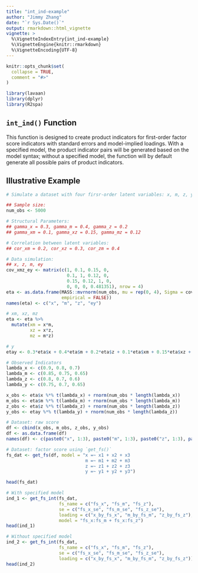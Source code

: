```yaml
---
title: "int_ind-example"
author: "Jimmy Zhang"
date: "`r Sys.Date()`"
output: rmarkdown::html_vignette
vignette: >
  %\VignetteIndexEntry{int_ind-example}
  %\VignetteEngine{knitr::rmarkdown}
  %\VignetteEncoding{UTF-8}
---
```


```r
knitr::opts_chunk$set(
  collapse = TRUE,
  comment = "#>"
)
```

```r
library(lavaan)
library(dplyr)
library(R2spa)
```

## `int_ind()` Function
This function is designed to create product indicators for first-order factor score indicators with standard errors and model-implied loadings. 
With a specified model, the product indicator pairs will be generated based on the model syntax; without a specified model, the function will by default generate all possible pairs of product indicators. 

## Illustrative Example

```r
# Simulate a dataset with four firsr-order latent variables: x, m, z, y

## Sample size:
num_obs <- 5000

# Structural Parameters: 
## gamma_x = 0.3, gamma_m = 0.4, gamma_z = 0.2
## gamma_xm = 0.1, gamma_xz = 0.15, gamma_mz = 0.12

# Correlation between latent variables:
## cor_xm = 0.2, cor_xz = 0.3, cor_zm = 0.4

# Data simulation: 
## x, z, m, ey
cov_xmz_ey <- matrix(c(1, 0.1, 0.15, 0,
                       0.1, 1, 0.12, 0,
                       0.15, 0.12, 1, 0,
                       0, 0, 0, 0.481351), nrow = 4)
eta <- as.data.frame(MASS::mvrnorm(num_obs, mu = rep(0, 4), Sigma = cov_xmz_ey,
                     empirical = FALSE))
names(eta) <- c("x", "m", "z", "ey")

# xm, xz, mz
eta <- eta %>%
  mutate(xm = x*m,
         xz = x*z,
         mz = m*z)

# y
etay <- 0.3*eta$x + 0.4*eta$m + 0.2*eta$z + 0.1*eta$xm + 0.15*eta$xz + 0.12*eta$mz + eta$ey

# Observed Indicators
lambda_x <- c(0.9, 0.8, 0.7)
lambda_m <- c(0.85, 0.75, 0.65)
lambda_z <- c(0.8, 0.7, 0.6)
lambda_y <- c(0.75, 0.7, 0.65)

x_obs <- eta$x %*% t(lambda_x) + rnorm(num_obs * length(lambda_x))
m_obs <- eta$m %*% t(lambda_m) + rnorm(num_obs * length(lambda_m))
z_obs <- eta$z %*% t(lambda_z) + rnorm(num_obs * length(lambda_z))
y_obs <- etay %*% t(lambda_y) + rnorm(num_obs * length(lambda_z))

# Dataset: raw score
df <- cbind(x_obs, m_obs, z_obs, y_obs)
df <- as.data.frame(df)
names(df) <- c(paste0("x", 1:3), paste0("m", 1:3), paste0("z", 1:3), paste0("y", 1:3))

# Dataset: factor score using `get_fs()`
fs_dat <- get_fs(df, model = "x =~ x1 + x2 + x3
                              m =~ m1 + m2 + m3
                              z =~ z1 + z2 + z3
                              y =~ y1 + y2 + y3")

head(fs_dat)
```

```r
# With specified model
ind_1 <- get_fs_int(fs_dat,
                    fs_name = c("fs_x", "fs_m", "fs_z"),
                    se = c("fs_x_se", "fs_m_se", "fs_z_se"),
                    loading = c("x_by_fs_x", "m_by_fs_m", "z_by_fs_z"),
                    model = "fs_x:fs_m + fs_x:fs_z")
head(ind_1)

# Without specified model
ind_2 <- get_fs_int(fs_dat,
                    fs_name = c("fs_x", "fs_m", "fs_z"),
                    se = c("fs_x_se", "fs_m_se", "fs_z_se"),
                    loading = c("x_by_fs_x", "m_by_fs_m", "z_by_fs_z"))
head(ind_2)
```




